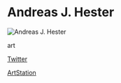 # Andreas J. Hester

![Andreas J. Hester](https://cdna.artstation.com/p/assets/images/images/007/768/464/large/andreas-hester-20161125-025715.jpg)

<Skills>

art

</Skills>

<Personal>

[Twitter](https://twitter.com/giinyiz)

[ArtStation](http://artstation.com/giinyiz)

</Personal>


